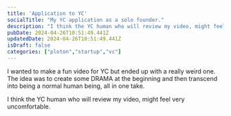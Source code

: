 ```yaml
---
title: 'Application to YC'
socialTitle: "My YC application as a solo founder."
description: "I think the YC human who will review my video, might feel very uncomfortable."
pubDate: 2024-04-26T10:51:49.441Z
updatedDate: 2024-04-26T10:51:49.441Z
isDraft: false
categories: ["ploton","startup","vc"]
---
```



I wanted to make a fun video for YC but ended up with a really weird one. 
The idea was to create some DRAMA at the beginning and then transcend into being a normal human being, all in one take.

I think the YC human who will review my video, might feel very uncomfortable.

<YouTube videoCode='3EgyzRY4MlM' title='My YC(S24) application as a solo founder'/>